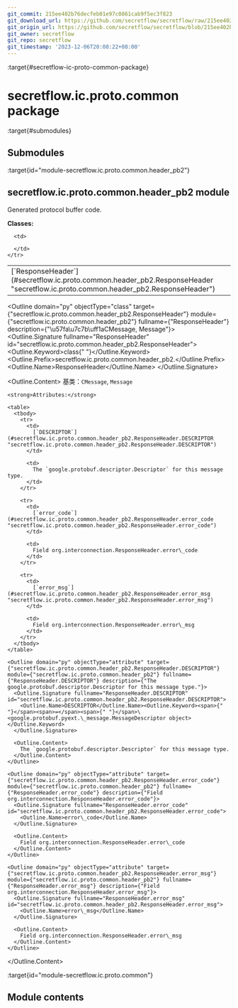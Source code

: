 ```yaml
---
git_commit: 215ee402b76decfeb01e97c0861cab9f5ec3f823
git_download_url: https://github.com/secretflow/secretflow/raw/215ee402b76decfeb01e97c0861cab9f5ec3f823/docs/source/secretflow.ic.proto.common.rst
git_origin_url: https://github.com/secretflow/secretflow/blob/215ee402b76decfeb01e97c0861cab9f5ec3f823/docs/source/secretflow.ic.proto.common.rst
git_owner: secretflow
git_repo: secretflow
git_timestamp: '2023-12-06T20:08:22+08:00'
---
```


:target{#secretflow-ic-proto-common-package}

# secretflow\.ic.proto.common package

:target{#submodules}

## Submodules

:target{id="module-secretflow.ic.proto.common.header_pb2"}

## <Target id="secretflow-ic-proto-common-header-pb2-module" />secretflow\.ic.proto.common.header\_pb2 module

Generated protocol buffer code.

<strong>Classes:</strong>

<table>
  <tbody>
    <tr>
      <td>
        [`ResponseHeader`](#secretflow.ic.proto.common.header_pb2.ResponseHeader "secretflow.ic.proto.common.header_pb2.ResponseHeader")
      </td>

      <td>

      </td>
    </tr>
  </tbody>
</table>

<Outline domain="py" objectType="class" target={"secretflow.ic.proto.common.header_pb2.ResponseHeader"} module={"secretflow.ic.proto.common.header_pb2"} fullname={"ResponseHeader"} description={"\u57fa\u7c7b\uff1aCMessage, Message"}>
  <Outline.Signature fullname="ResponseHeader" id="secretflow.ic.proto.common.header_pb2.ResponseHeader">
    <Outline.Keyword>class<span>{" "}</span></Outline.Keyword><Outline.Prefix>secretflow\.ic.proto.common.header\_pb2.</Outline.Prefix><Outline.Name>ResponseHeader</Outline.Name>
  </Outline.Signature>

  <Outline.Content>
    基类：`CMessage`, `Message`

    <strong>Attributes:</strong>

    <table>
      <tbody>
        <tr>
          <td>
            [`DESCRIPTOR`](#secretflow.ic.proto.common.header_pb2.ResponseHeader.DESCRIPTOR "secretflow.ic.proto.common.header_pb2.ResponseHeader.DESCRIPTOR")
          </td>

          <td>
            The `google.protobuf.descriptor.Descriptor` for this message type.
          </td>
        </tr>

        <tr>
          <td>
            [`error_code`](#secretflow.ic.proto.common.header_pb2.ResponseHeader.error_code "secretflow.ic.proto.common.header_pb2.ResponseHeader.error_code")
          </td>

          <td>
            Field org.interconnection.ResponseHeader.error\_code
          </td>
        </tr>

        <tr>
          <td>
            [`error_msg`](#secretflow.ic.proto.common.header_pb2.ResponseHeader.error_msg "secretflow.ic.proto.common.header_pb2.ResponseHeader.error_msg")
          </td>

          <td>
            Field org.interconnection.ResponseHeader.error\_msg
          </td>
        </tr>
      </tbody>
    </table>

    <Outline domain="py" objectType="attribute" target={"secretflow.ic.proto.common.header_pb2.ResponseHeader.DESCRIPTOR"} module={"secretflow.ic.proto.common.header_pb2"} fullname={"ResponseHeader.DESCRIPTOR"} description={"The google.protobuf.descriptor.Descriptor for this message type."}>
      <Outline.Signature fullname="ResponseHeader.DESCRIPTOR" id="secretflow.ic.proto.common.header_pb2.ResponseHeader.DESCRIPTOR">
        <Outline.Name>DESCRIPTOR</Outline.Name><Outline.Keyword><span>{" "}</span><span>=</span><span>{" "}</span>\<google.protobuf.pyext.\_message.MessageDescriptor object></Outline.Keyword>
      </Outline.Signature>

      <Outline.Content>
        The `google.protobuf.descriptor.Descriptor` for this message type.
      </Outline.Content>
    </Outline>

    <Outline domain="py" objectType="attribute" target={"secretflow.ic.proto.common.header_pb2.ResponseHeader.error_code"} module={"secretflow.ic.proto.common.header_pb2"} fullname={"ResponseHeader.error_code"} description={"Field org.interconnection.ResponseHeader.error_code"}>
      <Outline.Signature fullname="ResponseHeader.error_code" id="secretflow.ic.proto.common.header_pb2.ResponseHeader.error_code">
        <Outline.Name>error\_code</Outline.Name>
      </Outline.Signature>

      <Outline.Content>
        Field org.interconnection.ResponseHeader.error\_code
      </Outline.Content>
    </Outline>

    <Outline domain="py" objectType="attribute" target={"secretflow.ic.proto.common.header_pb2.ResponseHeader.error_msg"} module={"secretflow.ic.proto.common.header_pb2"} fullname={"ResponseHeader.error_msg"} description={"Field org.interconnection.ResponseHeader.error_msg"}>
      <Outline.Signature fullname="ResponseHeader.error_msg" id="secretflow.ic.proto.common.header_pb2.ResponseHeader.error_msg">
        <Outline.Name>error\_msg</Outline.Name>
      </Outline.Signature>

      <Outline.Content>
        Field org.interconnection.ResponseHeader.error\_msg
      </Outline.Content>
    </Outline>
  </Outline.Content>
</Outline>

:target{id="module-secretflow.ic.proto.common"}

## <Target id="module-contents" />Module contents
